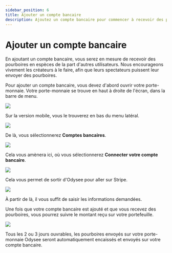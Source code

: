 ---
sidebar_position: 6
title: Ajouter un compte bancaire
description: Ajoutez un compte bancaire pour commencer à recevoir des pourboires en espèces de la part des téléspectateurs.
---

# Ajouter un compte bancaire

En ajoutant un compte bancaire, vous serez en mesure de recevoir des pourboires en espèces de la part d'autres utilisateurs. Nous encourageons vivement les créateurs à le faire, afin que leurs spectateurs puissent leur envoyer des pourboires.

Pour ajouter un compte bancaire, vous devez d'abord ouvrir votre porte-monnaie. Votre porte-monnaie se trouve en haut à droite de l'écran, dans la barre de menu.

![](https://i.imgur.com/RUtD2EO.jpg)

Sur la version mobile, vous le trouverez en bas du menu latéral.

![](https://i.imgur.com/7Vq2b1a.png)

De là, vous sélectionnerez **Comptes bancaires**.

![](https://i.imgur.com/ry6yR3r.png)

Cela vous amènera ici, où vous sélectionnerez **Connecter votre compte bancaire**.

![](https://i.imgur.com/vwYcdQo.png)

Cela vous permet de sortir d'Odysee pour aller sur Stripe.

![](https://i.imgur.com/QoImXje.png)

À partir de là, il vous suffit de saisir les informations demandées.

Une fois que votre compte bancaire est ajouté et que vous recevez des pourboires, vous pourrez suivre le montant reçu sur votre portefeuille.

![](https://i.imgur.com/w8dWp0K.png)

Tous les 2 ou 3 jours ouvrables, les pourboires envoyés sur votre porte-monnaie Odysee seront automatiquement encaissés et envoyés sur votre compte bancaire.
